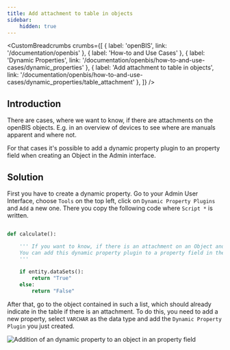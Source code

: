 ---
title: Add attachment to table in objects
sidebar:
    hidden: true
---


<SidebarHighlighter targetPath="/documentation/openbis/how-to-and-use-cases/dynamic_properties" />

<CustomBreadcrumbs
  crumbs={[
    { label: 'openBIS', link: '/documentation/openbis' },
    { label: 'How-to and Use Cases' },
    { label: 'Dynamic Properties', link: '/documentation/openbis/how-to-and-use-cases/dynamic_properties' },
    { label: 'Add attachment to table in objects', link: '/documentation/openbis/how-to-and-use-cases/dynamic_properties/table_attachment' },
  ]}
/>

## Introduction
There are cases, where we want to know, if there are attachments on the openBIS objects. E.g. in an overview of devices to see where are manuals apparent and where not.

For that cases it's possible to add a dynamic property plugin to an property field when creating an Object in the Admin interface.

## Solution

First you have to create a dynamic property. Go to your Admin User Interface, choose `Tools` on the top left, click on `Dynamic Property Plugins` and `Add` a new one. There you copy the following code where `Script *` is written.

```python

def calculate():

    ''' If you want to know, if there is an attachment on an Object and display that information in an openBIS table (from a Collection or an Default Experiment)
    You can add this dynamic property plugin to a property field in the object. It will give an additional column. You can change True and False in any Text you want.
    '''
        
    if entity.dataSets():
        return "True"
    else:
        return "False"
```


After that, go to the object contained in such a list, which should already indicate in the table if there is an attachment. To do this, you need to add a new property, select `VARCHAR` as the data type and add the `Dynamic Property Plugin` you just created.

![Addition of an dynamic property to an object in an property field](src/assets/openBIS/Bild/Dyn_Prop_Attachment.png)
